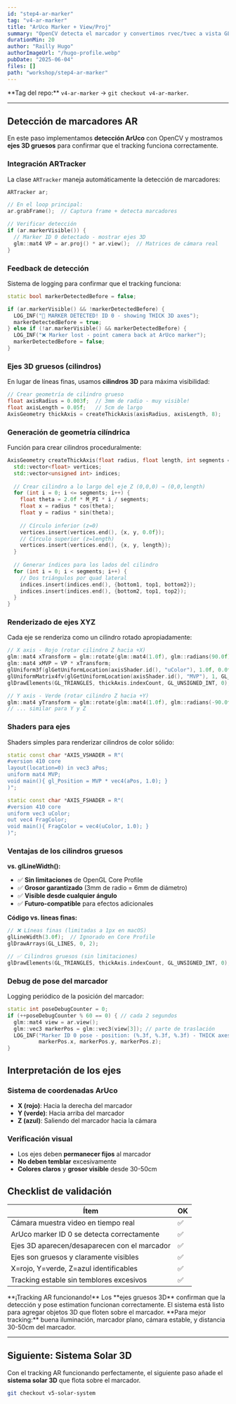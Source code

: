 ```yaml
---
id: "step4-ar-marker"
tag: "v4-ar-marker"
title: "ArUco Marker + View/Proj"
summary: "OpenCV detecta el marcador y convertimos rvec/tvec a vista GL. Mostramos ejes 3D gruesos para confirmar tracking."
durationMin: 20
author: "Railly Hugo"
authorImageUrl: "/hugo-profile.webp"
pubDate: "2025-06-04"
files: []
path: "workshop/step4-ar-marker"
---
```



<Alert type="info">
  **Tag del repo:** <code>v4-ar-marker</code> → <code>git checkout v4-ar-marker</code>.
</Alert>

---

## Detección de marcadores AR

En este paso implementamos **detección ArUco** con OpenCV y mostramos **ejes 3D gruesos** para confirmar que el tracking funciona correctamente.

### Integración ARTracker

La clase `ARTracker` maneja automáticamente la detección de marcadores:

```cpp
ARTracker ar;

// En el loop principal:
ar.grabFrame();  // Captura frame + detecta marcadores

// Verificar detección
if (ar.markerVisible()) {
  // Marker ID 0 detectado - mostrar ejes 3D
  glm::mat4 VP = ar.proj() * ar.view();  // Matrices de cámara real
}
```

### Feedback de detección

Sistema de logging para confirmar que el tracking funciona:

```cpp
static bool markerDetectedBefore = false;

if (ar.markerVisible() && !markerDetectedBefore) {
  LOG_INF("🎯 MARKER DETECTED! ID 0 - showing THICK 3D axes");
  markerDetectedBefore = true;
} else if (!ar.markerVisible() && markerDetectedBefore) {
  LOG_INF("❌ Marker lost - point camera back at ArUco marker");
  markerDetectedBefore = false;
}
```

### Ejes 3D gruesos (cilindros)

En lugar de líneas finas, usamos **cilindros 3D** para máxima visibilidad:

```cpp
// Crear geometría de cilindro grueso
float axisRadius = 0.003f;  // 3mm de radio - muy visible!
float axisLength = 0.05f;   // 5cm de largo
AxisGeometry thickAxis = createThickAxis(axisRadius, axisLength, 8);
```

### Generación de geometría cilíndrica

Función para crear cilindros proceduralmente:

```cpp
AxisGeometry createThickAxis(float radius, float length, int segments = 8) {
  std::vector<float> vertices;
  std::vector<unsigned int> indices;
  
  // Crear cilindro a lo largo del eje Z (0,0,0) → (0,0,length)
  for (int i = 0; i <= segments; i++) {
    float theta = 2.0f * M_PI * i / segments;
    float x = radius * cos(theta);
    float y = radius * sin(theta);
    
    // Círculo inferior (z=0)
    vertices.insert(vertices.end(), {x, y, 0.0f});
    // Círculo superior (z=length)  
    vertices.insert(vertices.end(), {x, y, length});
  }
  
  // Generar índices para los lados del cilindro
  for (int i = 0; i < segments; i++) {
    // Dos triángulos por quad lateral
    indices.insert(indices.end(), {bottom1, top1, bottom2});
    indices.insert(indices.end(), {bottom2, top1, top2});
  }
}
```

### Renderizado de ejes XYZ

Cada eje se renderiza como un cilindro rotado apropiadamente:

```cpp
// X axis - Rojo (rotar cilindro Z hacia +X)
glm::mat4 xTransform = glm::rotate(glm::mat4(1.0f), glm::radians(90.0f), glm::vec3(0, 1, 0));
glm::mat4 xMVP = VP * xTransform;
glUniform3f(glGetUniformLocation(axisShader.id(), "uColor"), 1.0f, 0.0f, 0.0f);
glUniformMatrix4fv(glGetUniformLocation(axisShader.id(), "MVP"), 1, GL_FALSE, &xMVP[0][0]);
glDrawElements(GL_TRIANGLES, thickAxis.indexCount, GL_UNSIGNED_INT, 0);

// Y axis - Verde (rotar cilindro Z hacia +Y)
glm::mat4 yTransform = glm::rotate(glm::mat4(1.0f), glm::radians(-90.0f), glm::vec3(1, 0, 0));
// ... similar para Y y Z
```

### Shaders para ejes

Shaders simples para renderizar cilindros de color sólido:

```cpp
static const char *AXIS_VSHADER = R"(
#version 410 core
layout(location=0) in vec3 aPos;
uniform mat4 MVP;
void main(){ gl_Position = MVP * vec4(aPos, 1.0); }
)";

static const char *AXIS_FSHADER = R"(
#version 410 core
uniform vec3 uColor;
out vec4 FragColor;
void main(){ FragColor = vec4(uColor, 1.0); }
)";
```

### Ventajas de los cilindros gruesos

**vs. glLineWidth():**
- ✅ **Sin limitaciones** de OpenGL Core Profile
- ✅ **Grosor garantizado** (3mm de radio = 6mm de diámetro)
- ✅ **Visible desde cualquier ángulo**
- ✅ **Futuro-compatible** para efectos adicionales

**Código vs. líneas finas:**
```cpp
// ❌ Líneas finas (limitadas a 1px en macOS)
glLineWidth(3.0f);  // Ignorado en Core Profile
glDrawArrays(GL_LINES, 0, 2);

// ✅ Cilindros gruesos (sin limitaciones)
glDrawElements(GL_TRIANGLES, thickAxis.indexCount, GL_UNSIGNED_INT, 0);
```

### Debug de pose del marcador

Logging periódico de la posición del marcador:

```cpp
static int poseDebugCounter = 0;
if (++poseDebugCounter % 60 == 0) { // cada 2 segundos
  glm::mat4 view = ar.view();
  glm::vec3 markerPos = glm::vec3(view[3]); // parte de traslación
  LOG_INF("Marker ID 0 pose - position: (%.3f, %.3f, %.3f) - THICK axes visible!", 
          markerPos.x, markerPos.y, markerPos.z);
}
```

## Interpretación de los ejes

### Sistema de coordenadas ArUco
- **X (rojo)**: Hacia la derecha del marcador
- **Y (verde)**: Hacia arriba del marcador  
- **Z (azul)**: Saliendo del marcador hacia la cámara

### Verificación visual
- Los ejes deben **permanecer fijos** al marcador
- **No deben temblar** excesivamente
- **Colores claros** y **grosor visible** desde 30-50cm

## Checklist de validación

| Ítem | OK |
|------|----|
| Cámara muestra video en tiempo real | ✅ |
| ArUco marker ID 0 se detecta correctamente | ✅ |
| Ejes 3D aparecen/desaparecen con el marcador | ✅ |
| Ejes son gruesos y claramente visibles | ✅ |
| X=rojo, Y=verde, Z=azul identificables | ✅ |
| Tracking estable sin temblores excesivos | ✅ |

<Alert type="success">
  **¡Tracking AR funcionando!** Los **ejes gruesos 3D** confirman que la detección y pose estimation funcionan correctamente.  
  El sistema está listo para agregar objetos 3D que floten sobre el marcador.
</Alert>

<Alert type="tip">
  **Para mejor tracking:** buena iluminación, marcador plano, cámara estable, y distancia 30-50cm del marcador.
</Alert>

---

## Siguiente: Sistema Solar 3D

Con el tracking AR funcionando perfectamente, el siguiente paso añade el **sistema solar 3D** que flota sobre el marcador.

```bash
git checkout v5-solar-system
``` 